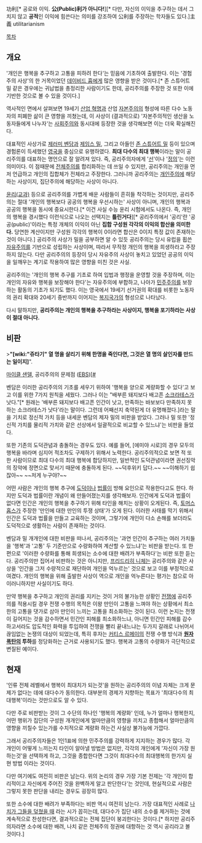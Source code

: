 功利[* 공로와 이익. '''公(Public)利가 아니다!'''][* 다만, 자신의 이익을 추구하는 데서 그치지 않고 '''공적'''인 이익에 힘쓴다는 의미를 강조하여 公利를 주장하는 학자들도 있다.]主義
utilitarianism

[[목차]] 
== 개요 ==
'개인은 행복을 추구하고 고통을 피하려 한다'는 믿음에 기초하여 출발한다. 이는 '경험주의 사상'의 한 거목이었던 [[데이비드 흄]]에게 많은 영향을 받은 것이다.[* 존 스튜어트 밀 같은 경우에는 귀납법을 총정리한 사람이기도 한데, 공리주의를 주장한 것 또한 이에 기반한 것으로 볼 수 있을 것이다.]

역사적인 면에서 살펴보면 19세기 [[산업 혁명]]과 산업 [[자본주의]]의 형성에 따른 다수 노동자의 피폐한 삶이 큰 영향을 끼쳤는데, 이 사상이 (결과적으로) '자본주의적인 생산을 노동자들에게 나누자'는 [[사회주의]]와 동시대에 등장한 것을 생각해보면 이는 더욱 확실해진다.

대표적인 사상가로 [[제러미 벤담]]과 [[제임스 밀]], 그리고 아들인 [[존 스튜어트 밀]] 등이 있으며 경험론이 득세했던 [[영국]]을 중심으로 유행하였다. '''최대 다수의 최대 행복'''이라는 말이 공리주의를 대표하는 명언으로 잘 알려져 있다. 즉, 공리주의자에게 '[[선]]'이나 '[[정의]]'는 이런 의미이다. 이 점때문에 [[전체주의]]를 합리화하는 데 쓰일 수 있지만, 공리주의는 개인을 먼저 언급하고 개인의 집합체가 전체라고 주장한다. 그러니까 공리주의는 [[개인주의]]에 해당하는 사상이지, 집단주의에 해당하는 사상이 아니다. 

[[윤리(교과)]] 등으로 공리주의를 가볍게 배운 사람들이 흔히들 착각하는 것이지만, 공리주의는 절대 '개인의 행복보다 공공의 행복을 우선시하는' 사상이 아니며, 개인의 행복과 공공의 행복을 동시에 중요시한다.[* 이건 사실 수능 윤리 시험에서도 나온다. 즉, 개인의 행복을 경시했다 이런식으로 나오는 선택지는 '''틀린거다'''][* 공리주의에서 '공리'란 '공공(public)'이라는 특정 개체의 이익이 아닌 '''집합 구성원 각각의 이익의 합산을 의미한다.''' 당연한 계산이지만 구성원 각각의 행복이 0이라면 합산은 0이지 특정 값이 존재하는 것이 아니다.] 공리주의 사상가 밀을 공부하면 알 수 있듯 공리주의는 당시 유럽을 휩쓴 [[자유주의]]를 기반으로 성립하는 사상이며, 따라서 무작정 개인의 행복을 희생하라고 주장하지 않는다. 다만 공리주의의 등장이 당시 자유주의 사상이 놓치고 있었던 공공의 이익을 일깨우는 계기로 작용하여 많은 영향을 미친 것은 사실.

공리주의는 '개인의 행복 추구를 기초로 하여 입법과 행정을 운영할 것을 주장하며, 이는 개인의 자유와 행복을 보장해야 한다'는 자유주의에 부합하고, 나아가 [[민주주의]]를 보장하는 활동의 기초가 되기도 했다. 이는 영국에서 19세기 선거권의 확대를 비롯한 노동자의 권리 확대와 20세기 중반까지 이어지는 [[복지국가]]의 형성으로 나타났다.

다시 말하지만, '''공리주의는 개인의 행복을 추구하라는 사상이지, 행복을 포기하라는 사상이 절대 아니다.'''

== 비판 ==
>'''"[wiki:"쥬타기" 열 명을 살리기 위해 한명을 죽인다면, 그것은 열 명의 살인자를 만드는 일이지]'''".

[[마이클 샌델]], 공리주의의 문제점 ([[EBS]])[[https://youtu.be/ZWP0aC1BLrU?list=PL38hCtRDGSGSjjez0K0JJh__3rAIzKYW6 #]

벤담은 이러한 공리주의의 기초를 세우기 위하여 '행복을 양으로 계량화할 수 있다'고 보고 이를 위한 7가지 원칙을 세웠다. 그러나 이는 "배부른 돼지보다 배고픈 [[소크라테스]]가 낫다."[* 원래는 '배부른 돼지보다 배고픈 인간이 낫고, 만족하는 바보보다 만족하지 못하는 소크라테스가 낫다'라는 말이다. 그런데 어째선지 축약된게 더 유명해졌다.]라는 말을 기치로 정신적 가치 등을 내세운 벤담의 제자 밀의 비판을 받았다. 그러나 밀 또한 '정신적 가치를 물리적 가치와 같은 선상에서 일괄적으로 비교할 수 있느냐'는 비판을 들었다.

또한 기존의 도덕관념과 충돌하는 경우도 있다. 예를 들어, [에미야 시로]의 경우 모두의 행복을 바라며 심지어 적조차도 구제하기 위해서 노력한다. 공리주의적으로 보면 적 또한 사람이므로 최대 다수의 최대 행복에 합당하지만, 일반적인 도덕관념이라면 권선징악의 징악에 정면으로 맞서기 때문에 충돌하게 된다. ~~덕후위키 답다.~~ ~~이해하기 쉽잖아~~ ~~저게 누구야?~~

어떤 사람은 개인의 행복 추구에 [[도덕]]이나 [[법률]]이 방해 요인으로 작용한다고도 한다. 하지만 도덕과 법률이란 개념이 왜 만들어졌는지를 생각해보자. 인간에게 도덕과 법률이 없다면 인간은 개인의 행복을 추구하기 위해 타인을 해치는 상황이 오게된다. 즉, [[토머스 홉스]]가 주장한 '만인에 대한 만인의 투쟁 상태'가 오게 된다. 이러한 사태를 막기 위해서 인간은 도덕과 법률을 만들고 교육하는 것이며, 그렇기에 개인이 다소 손해를 보더라도 도덕적으로 생활하는 사람이 존재하는 것이다. 

벤담과 밀 개개인에 대한 비판을 떠나서, 공리주의는 '과연 인간이 추구하는 여러 가치들을 '행복'과 '고통' 두 기준만으로 수량화하여 계산할 수 있느냐'는 비판을 받는다. 또 한편으로 '이러한 수량화를 통해 희생되는 소수에 대한 배려가 부족하다'는 비판 또한 듣는다. 공리주의만 집어서 비판하는 것은 아니지만, [[프리드리히 니체]]는 공리주의와 같은 사상을 '인간을 그저 수량적으로 재단하여 개인을 억누르는' 것으로 보고 이를 부정적으로 여겼다. 개인의 행복을 위해 출발한 사상이 역으로 개인을 억누른다는 평가는 참으로 아이러니하지만 사실이기도 하다.

만약 행복을 추구하고 개인의 권리를 지키는 것이 거의 불가능한 상황인 [[전쟁]]에 공리주의를 적용시킬 경우 전쟁 수행의 목적은 이왕 만인이 고통을 느껴야 하는 상황에서 최소한의 고통을 댓가로 삼아 만인이 느끼는 고통을 최소화하는 것이 된다. 이런 논지는 전쟁이 길어지는 것을 감수하면서 민간인 피해를 최소화하느냐, 아니면 민간인 피해를 감수하고서라도 압도적인 화력을 투입하여 전쟁을 빨리 끝내느냐는 두가지 갈래로 나뉘어서 끊임없는 논쟁의 대상이 되었는데, 특히 후자는 [[커티스 르메이]]의 전쟁 수행 방식과 '''[[원자폭탄]]의 투하'''를 정당화하는 근거로 사용되기도 했다. 행복과 고통의 수량화가 극단적으로 변질된 예이다.

== 현재 ==
'인류 전체 레벨에서 행복이 최대치가 되는것'을 원하는 공리주의의 이념 자체는 크게 문제가 없다는 데에 대다수가 동의한다. 대부분의 경제가 지향하는 목표가 '최대다수의 최대행복'이라는 것만으로도 알 수 있다.

다만 주로 비판받는 것이 그 수단의 하나인 '행복의 계량화' 인데, 누가 얼마나 행복한지, 어떤 행위가 집단의 구성원 개개인에게 얼마만큼의 영향을 끼치고 종합해서 얼마만큼의 영향을 끼칠수 있는가를 수치적으로 계량화 하는건 사실상 불가능에 가깝다.

그래서 공리주의자들은 1인1표에 의한 민주주의를 강력하게 지지하는 경우가 많다. 각 개인이 어떻게 느끼는지 타인이 알아낼 방법은 없지만, 각각의 개인에게 '자신이 가장 원하는것'을 선택하게 하고, 그것을 종합한다면 그것이 최대다수의 최대행복의 한가지 실현 방법 이라는 것이다.

다만 여기에도 여전히 비판은 남는다. 위의 논리의 경우 가장 기본 전제는 '각 개인이 합리적이고 자신에게 주어진 것을 완벽하게 알고 판단한다'는 것인데, 현실적으로 사람은 그렇지 못한 판단을 내리는 경우도 굉장히 많다. 

또한 소수에 대한 배려가 부족하다는 비판 역시 여전히 남는다. 가장 대표적인 사례로 [[나치가 그들을 덮쳤을 때]] 라는 시가 꼽히는데, 대다수가 집단 내의 소수를 제거하는 것에 계속적으로 찬성한다면, 결과적으로는 전체 집단이 붕괴한다는 것이다.[* 하지만 공리주의자라면 소수에 대한 배려, 나치 같은 전체주의 정권에 대항하는 것 역시 공리라고 볼 것이다.]



